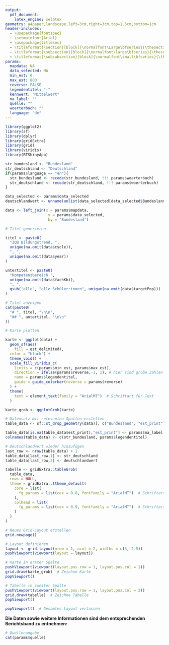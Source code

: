```yaml
---
output: 
  pdf_document:
    latex_engine: xelatex
geometry: a4paper,landscape,left=3cm,right=3cm,top=1.5cm,bottom=1cm
header-includes:
  - \usepackage{fontspec}
  - \setmainfont{Arial}
  - \usepackage{titlesec}
  - \titleformat{\section}[block]{\normalfont\Large\bfseries}{\thesection}{1em}{}
  - \titleformat{\subsection}[block]{\normalfont\large\bfseries}{\thesubsection}{1em}{}
  - \titleformat{\subsubsection}[block]{\normalfont\small\bfseries}{\thesubsubsection}{1em}{}
params:
  mapdata: NA
  data_selected: NA
  min_est: 0
  max_est: 800
  reverse: FALSE
  legendentitel: "-"
  kennwert: "Mittelwert"
  na_label: ""
  quelle: ""
  woerterbuch: ""
  language: "de"
---
```

\pagenumbering{gobble}

```r
library(ggplot2)
library(sf)
library(dplyr)
library(gridExtra)
library(grid)
library(viridis)
library(BTShinyApp)
```

```r
str_bundesland <- "Bundesland"
str_deutschland <- "Deutschland"
if(params$language == "en"){
  str_bundesland <- recode(str_bundesland, !!! params$woerterbuch)
  str_deutschland <- recode(str_deutschland, !!! params$woerterbuch)
}
```

```r
data_selected <- params$data_selected
deutschlandwert <- unname(unlist(data_selected[data_selected$Bundesland == "total", "est_print"]))

data <- left_join(x = params$mapdata,
                   y = params$data_selected,
                   by = "Bundesland")
```

```r
# Titel generieren

titel <- paste0(
  "IQB Bildungstrend, ",
  unique(na.omit(data$cycle)),
  ", ",
  unique(na.omit(data$year))
)

untertitel <- paste0(
  "Kompetenzbereich ",
  unique(na.omit(data$fachKb)), 
  ", ", 
  gsub("alle", "alle Schüler:innen", unique(na.omit(data$targetPop)))
)
```


```r
# Titel anzeigen
cat(paste0(
  "# ", titel, "\n\n",
  "## ", untertitel, "\n\n"
))
```

```r
# Karte plotten

karte <- ggplot(data) +
  geom_sf(aes(
    fill = est_delimited),
  color = "black") +
  theme_void() +
  scale_fill_viridis_c(
    limits = c(params$min_est, params$max_est),
    direction = ifelse(params$reverse,-1, 1), # hier sind große Zahlen schlecht
    name = params$legendentitel,
    guide = guide_colorbar(reverse = params$reverse)
  ) +
  theme(
    text = element_text(family = "ArialMT")  # Schriftart für Text
  )

karte_grob <- ggplotGrob(karte)
```


```r

# Datensatz mit relevanten Spalten erstellen
table_data <- sf::st_drop_geometry(data)[, c("Bundesland", "est_print")]

table_data[is.na(table_data$est_print),"est_print"] <- params$na_label
colnames(table_data) <- c(str_bundesland, params$legendentitel)

# Deutschlandwert wieder hinzufügen
last_row <- nrow(table_data) + 1
table_data[last_row,1] <- str_deutschland
table_data[last_row,2] <- deutschlandwert

tabelle <- gridExtra::tableGrob(
  table_data,
  rows = NULL,
  theme = gridExtra::ttheme_default(
    core = list(
      fg_params = list(cex = 0.8, fontfamily = "ArialMT")  # Schriftart für Tabellenzellen
    ),
    colhead = list(
      fg_params = list(cex = 0.9, fontfamily = "ArialMT")  # Schriftart für Kopfzeilen
    )
  )
)

```

```r

# Neues Grid-Layout erstellen
grid.newpage()

# Layout definieren
layout <- grid.layout(nrow = 1, ncol = 2, widths = c(3, 2.5))
pushViewport(viewport(layout = layout))

# Karte in erster Spalte
pushViewport(viewport(layout.pos.row = 1, layout.pos.col = 1))
grid.draw(karte_grob)  # Zeichne Karte
popViewport()

# Tabelle in zweiter Spalte
pushViewport(viewport(layout.pos.row = 1, layout.pos.col = 2))
grid.draw(tabelle)  # Zeichne Tabelle
popViewport()

popViewport()  # Gesamtes Layout verlassen
```

\noindent\rule{3cm}{0.4pt}
**Die Daten sowie weitere Informationen sind dem entsprechenden Berichtsband zu entnehmen:**   

```r
# Quellenangabe
cat(params$quelle)
```

